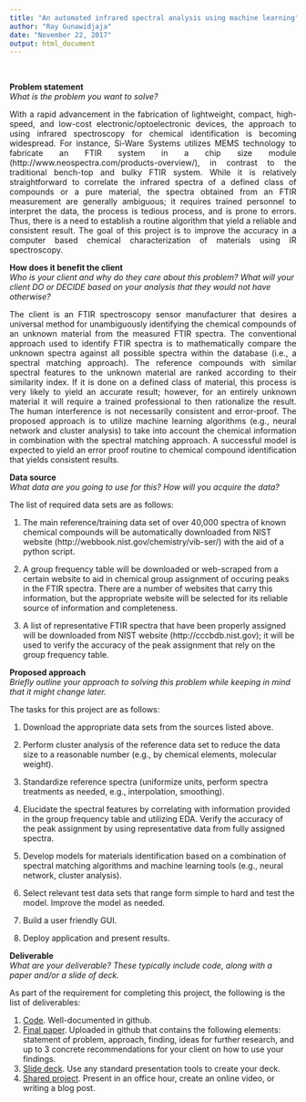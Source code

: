 ```yaml
---
title: "An automated infrared spectral analysis using machine learning"
author: "Ray Gunawidjaja"
date: "November 22, 2017"
output: html_document
---
```

</br>

<b>Problem statement</b></br>
<i>What is the problem you want to solve?</i>

<p align="justify">
With a rapid advancement in the fabrication of lightweight, compact, high-speed, and low-cost electronic/optoelectronic devices, the approach to using infrared spectroscopy for chemical identification is becoming widespread. For instance, Si-Ware Systems utilizes MEMS technology to fabricate an FTIR system in a chip size module (http://www.neospectra.com/products-overview/), in contrast to the traditional bench-top and bulky FTIR system. While it is relatively straightforward to correlate the infrared spectra of a defined class of compounds or a pure material, the spectra obtained from an FTIR measurement are generally ambiguous; it requires trained personnel to interpret the data, the process is tedious process, and is prone to errors. Thus, there is a need to establish a routine algorithm that yield a reliable and consistent result. The goal of this project is to improve the accuracy in a computer based chemical characterization of materials using IR spectroscopy.
</p>

<b>How does it benefit the client</b></br>
<i>Who is your client and why do they care about this problem? What will your client DO or DECIDE based on your analysis that they would not have otherwise?</i>

<p align="justify">
The client is an FTIR spectroscopy sensor manufacturer that desires a universal method for unambiguously identifying the chemical compounds of an unknown material from the measured FTIR spectra. The conventional approach used to identify FTIR spectra is to mathematically compare the unknown spectra against all possible spectra within the database (i.e., a spectral matching approach). The reference compounds with similar spectral features to the unknown material are ranked according to their similarity index. If it is done on a defined class of material, this process is very likely to yield an accurate result; however, for an entirely unknown material it will require a trained professional to then rationalize the result. The human interference is not necessarily consistent and error-proof. The proposed approach is to utilize machine learning algorithms (e.g., neural network and cluster analysis) to take into account the chemical information in combination with the spectral matching approach. A successful model is expected to yield an error proof routine to chemical compound identification that yields consistent results. 
</p>

<b>Data source</b></br>
<i>What data are you going to use for this? How will you acquire the data?</i>

The list of required data sets are as follows:</br>
<p>
1. The main reference/training data set of over 40,000 spectra of known chemical compounds will be automatically downloaded from NIST website (http://webbook.nist.gov/chemistry/vib-ser/) with the aid of a python script.

2. A group frequency table will be downloaded or web-scraped from a certain website to aid in chemical group assignment of occuring peaks in the FTIR spectra. There are a number of websites that carry this information, but the appropriate website will be selected for its reliable source of information and completeness.

3. A list of representative FTIR spectra that have been properly assigned will be downloaded from NIST website (http://cccbdb.nist.gov); it will be used to verify the accuracy of the peak assignment that rely on the group frequency table.  
</p>

<b>Proposed approach</b></br>
<i>Briefly outline your approach to solving this problem while keeping in mind that it might change later.</i>

The tasks for this project are as follows:</br>
<p>
1. Download the appropriate data sets from the sources listed above.

2. Perform cluster analysis of the reference data set to reduce the data size to a reasonable number (e.g., by chemical elements, molecular weight).

3. Standardize reference spectra (uniformize units, perform spectra treatments as needed, e.g., interpolation, smoothing).

4. Elucidate the spectral features by correlating with information provided in the group frequency table and utilizing EDA. Verify the accuracy of the peak assignment by using representative data from fully assigned spectra. 

5. Develop models for materials identification based on a combination of spectral matching algorithms and machine learning tools (e.g., neural network, cluster analysis).

6. Select relevant test data sets that range form simple to hard and test the model. Improve the model as needed.

7. Build a user friendly GUI.

8. Deploy application and present results.
</p>

<b>Deliverable</b></br>
<i>What are your deliverable? These typically include code, along with a paper and/or a slide of deck.</i>
<p align="justify">
As part of the requirement for completing this project, the following is the list of deliverables: 

1. <u>Code</u>. Well-documented in github.
2. <u>Final paper</u>. Uploaded in github that contains the following elements: statement of problem, approach, finding, ideas for further research, and up to 3 concrete recommendations for your client on how to use your findings. 
3. <u>Slide deck</u>. Use any standard presentation tools to create your deck. 
4. <u>Shared project</u>. Present in an office hour, create an online video, or writing a blog post.
</p>